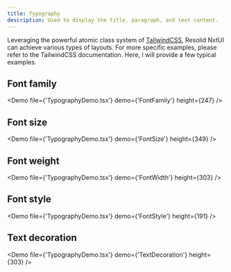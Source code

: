 ```yaml
---
title: Typography
description: Used to display the title, paragraph, and text content.
---
```


Leveraging the powerful atomic class system of [TailwindCSS](https://tailwindcss.com/), Resolid NxtUI can achieve various types of layouts. For more specific examples, please refer to the TailwindCSS documentation. Here, I will provide a few typical examples.

## Font family

<Demo file={'TypographyDemo.tsx'} demo={'FontFamily'} height={247} />

## Font size

<Demo file={'TypographyDemo.tsx'} demo={'FontSize'} height={349} />

## Font weight

<Demo file={'TypographyDemo.tsx'} demo={'FontWidth'} height={303} />

## Font style

<Demo file={'TypographyDemo.tsx'} demo={'FontStyle'} height={191} />

## Text decoration

<Demo file={'TypographyDemo.tsx'} demo={'TextDecoration'} height={303} />
